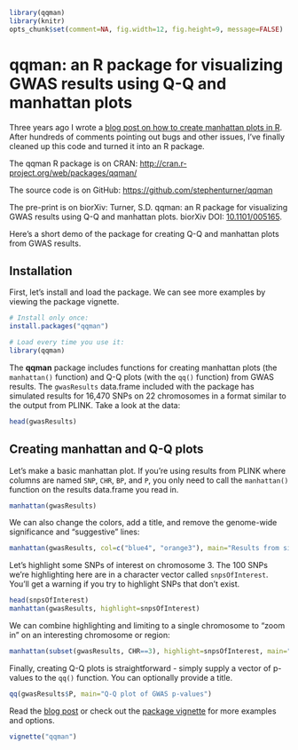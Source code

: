 ```r
library(qqman)
library(knitr)
opts_chunk$set(comment=NA, fig.width=12, fig.height=9, message=FALSE)
```

# qqman: an R package for visualizing GWAS results using Q-Q and manhattan plots

Three years ago I wrote a [blog post on how to create manhattan plots in R](http://gettinggeneticsdone.blogspot.com/2011/04/annotated-manhattan-plots-and-qq-plots.html). After hundreds of comments pointing out bugs and other issues, I've finally cleaned up this code and turned it into an R package.

The qqman R package is on CRAN: <http://cran.r-project.org/web/packages/qqman/>

The source code is on GitHub: <https://github.com/stephenturner/qqman>

The pre-print is on biorXiv: Turner, S.D. qqman: an R package for visualizing GWAS results using Q-Q and manhattan plots. biorXiv DOI: [10.1101/005165](http://biorxiv.org/content/early/2014/05/14/005165).

Here's a short demo of the package for creating Q-Q and manhattan plots from GWAS results.

## Installation

First, let's install and load the package. We can see more examples by viewing the package vignette. 

```r
# Install only once:
install.packages("qqman")

# Load every time you use it:
library(qqman)
```

The **qqman** package includes functions for creating manhattan plots (the `manhattan()` function) and Q-Q plots (with the `qq()` function) from GWAS results. The `gwasResults` data.frame included with the package has simulated results for 16,470 SNPs on 22 chromosomes in a format similar to the output from PLINK. Take a look at the data:

```r
head(gwasResults)
```

## Creating manhattan and Q-Q plots

Let's make a basic manhattan plot. If you're using results from PLINK where columns are named `SNP`, `CHR`, `BP`, and `P`, you only need to call the `manhattan()` function on the results data.frame you read in.

```r
manhattan(gwasResults)
```

We can also change the colors, add a title, and remove the genome-wide significance and "suggestive" lines:

```r
manhattan(gwasResults, col=c("blue4", "orange3"), main="Results from simulated trait", genomewideline=FALSE, suggestiveline=FALSE)
```

Let's highlight some SNPs of interest on chromosome 3. The 100 SNPs we're highlighting here are in a character vector called `snpsOfInterest`. You'll get a warning if you try to highlight SNPs that don't exist.

```r
head(snpsOfInterest)
manhattan(gwasResults, highlight=snpsOfInterest)
```

We can combine highlighting and limiting to a single chromosome to "zoom in" on an interesting chromosome or region:

```r
manhattan(subset(gwasResults, CHR==3), highlight=snpsOfInterest, main="Chr 3 Results")
```

Finally, creating Q-Q plots is straightforward - simply supply a vector of p-values to the `qq()` function. You can optionally provide a title.

```r
qq(gwasResults$P, main="Q-Q plot of GWAS p-values")
```

Read the [blog post](http://gettinggeneticsdone.blogspot.com/2014/05/qqman-r-package-for-qq-and-manhattan-plots-for-gwas-results.html) or check out the [package vignette](https://cran.r-project.org/package=qqman/vignettes/qqman.html) for more examples and options.

```r
vignette("qqman")
```
